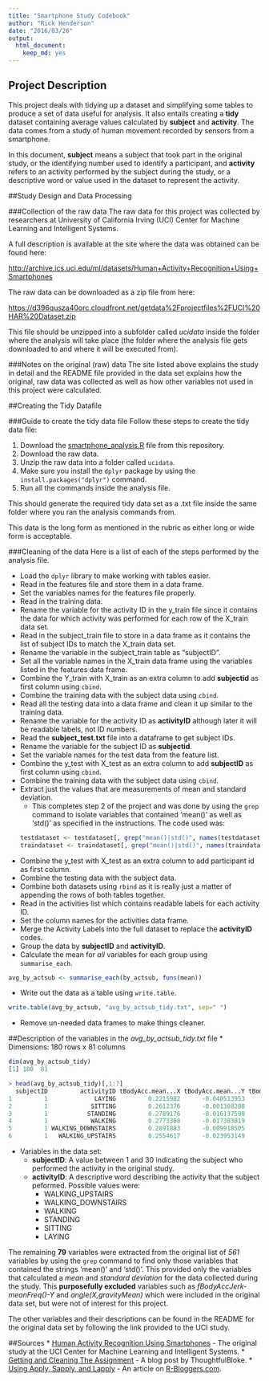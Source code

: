 ```yaml
---
title: "Smartphone Study Codebook"
author: "Rick Henderson"
date: "2016/03/26"
output:
  html_document:
    keep_md: yes
---
```


## Project Description
This project deals with tidying up a dataset and simplifying some tables to produce a set of data useful for analysis. It also entails creating a __tidy__ dataset containing average values calculated by __subject__ and __activity__. The data comes from a study of human movement recorded by sensors from a smartphone.

In this document, __subject__ means a subject that took part in the original study, or the identifying number used to identify a participant, and __activity__ refers to an activity performed by the subject during the study, or a descriptive word or value used in the dataset to represent the activity.

##Study Design and Data Processing

###Collection of the raw data
The raw data for this project was collected by researchers at University of California Irving (UCI) Center for Machine Learning and Intelligent Systems.

A full description is available at the site where the data was obtained can be found here:

[http://archive.ics.uci.edu/ml/datasets/Human+Activity+Recognition+Using+Smartphones](http://archive.ics.uci.edu/ml/datasets/Human+Activity+Recognition+Using+Smartphones)

The raw data can be downloaded as a zip file from here:

[https://d396qusza40orc.cloudfront.net/getdata%2Fprojectfiles%2FUCI%20HAR%20Dataset.zip](https://d396qusza40orc.cloudfront.net/getdata%2Fprojectfiles%2FUCI%20HAR%20Dataset.zip)

This file should be unzipped into a subfolder called _ucidata_ inside the folder where the analysis will take place (the folder where the analysis file gets downloaded to and where it will be executed from).

###Notes on the original (raw) data 
The site listed above explains the study in detail and the README file provided in the data set explains how the original, raw data was collected as well as how other variables not used in this project were calculated.

##Creating the Tidy Datafile

###Guide to create the tidy data file
Follow these steps to create the tidy data file:

1. Download the [smartphone_analysis.R](smartphone_analysis.R) file from this repository.
2. Download the raw data.
3. Unzip the raw data into a folder called `ucidata`.
4. Make sure you install the `dplyr` package by using the `install.packages("dplyr")` command.
5. Run all the commands inside the analysis file.

This should generate the required tidy data set as a .txt file inside the same folder where you ran the analysis commands from.

This data is the long form as mentioned in the rubric as either long or wide form is acceptable.

###Cleaning of the data
Here is a list of each of the steps performed by the analysis file.

* Load the `dplyr` library to make working with tables easier.
* Read in the features file and store them in a data frame.
* Set the variables names for the features file properly.
* Read in the training data.
* Rename the variable for the activity ID in the y\_train file since it contains the data for which activity was performed for each row of the X\_train data set.
* Read in the subject\_train file to store in a data frame as it contains the list of subject IDs to match the X\_train data set.
* Rename the variable in the subject\_train table as "subjectID".
* Set all the variable names in the X\_train data frame using the variables listed in the features data frame.
* Combine the Y\_train with X\_train as an extra column to add __subjectid__ as first column using `cbind`.
* Combine the training data with the subject data using `cbind`.
* Read all the testing data into a data frame and clean it up similar to the training data.
* Rename the variable for the activity ID as __activityID__ although later it will be readable labels, not ID numbers.
* Read the __subject_test.txt__ file into a dataframe to get subject IDs.
* Rename the variable for the subject ID as __subjectid__.
* Set the variable names for the test data from the feature list.
* Combine the y\_test with X\_test as an extra column to add __subjectID__ as first column using `cbind`.
* Combine the training data with the subject data using `cbind`.
* Extract just the values that are measurements of mean and standard deviation.
  * This completes step 2 of the project and was done by using the `grep` command to isolate variables that contained 'mean()' as well as 'std()' as specified in the instructions. The code used was:

  ```R
  testdataset <- testdataset[, grep("mean()|std()", names(testdataset) )]
  traindataset <- traindataset[, grep("mean()|std()", names(traindataset) )]
   ```

* Combine the y\_test with X\_test as an extra column to add participant id as first column.
* Combine the testing data with the subject data.
* Combine both datasets using `rbind` as it is really just a matter of appending the rows of both tables together. 
* Read in the activities list which contains readable labels for each activity ID.
* Set the column names for the activities data frame.
* Merge the Activity Labels into the full dataset to replace the __activityID__ codes.
* Group the data by __subjectID__ and __activityID__.
* Calculate the mean for *all* variables for each group using `summarise_each`.

```R
avg_by_actsub <- summarise_each(by_actsub, funs(mean))
```

* Write out the data as a table using `write.table`.

```R
write.table(avg_by_actsub, "avg_by_actsub_tidy.txt", sep=" ")
```

* Remove un-needed data frames to make things cleaner.

##Description of the variables in the _avg\_by\_actsub\_tidy.txt_ file
* Dimensions: 180 rows x 81 columns

```R
dim(avg_by_actsub_tidy)
[1] 180  81

> head(avg_by_actsub_tidy)[,1:7]
  subjectID         activityID tBodyAcc.mean...X tBodyAcc.mean...Y tBodyAcc.mean...Z tBodyAcc.std...X tBodyAcc.std...Y
1         1             LAYING         0.2215982      -0.040513953        -0.1132036      -0.92805647     -0.836827406
2         1            SITTING         0.2612376      -0.001308288        -0.1045442      -0.97722901     -0.922618642
3         1           STANDING         0.2789176      -0.016137590        -0.1106018      -0.99575990     -0.973190056
4         1            WALKING         0.2773308      -0.017383819        -0.1111481      -0.28374026      0.114461337
5         1 WALKING_DOWNSTAIRS         0.2891883      -0.009918505        -0.1075662       0.03003534     -0.031935943
6         1   WALKING_UPSTAIRS         0.2554617      -0.023953149        -0.0973020      -0.35470803     -0.002320265
```
* Variables in the data set:
  * __subjectID__: A value between 1 and 30 indicating the subject who performed the activity in the original study.
  * __activityID__: A descriptive word describing the activity that the subject peformed. Possible values were: 
    * WALKING\_UPSTAIRS
    * WALKING\_DOWNSTAIRS
    * WALKING
    * STANDING
    * SITTING
    * LAYING

The remaining __79__ variables were extracted from the original list of _561_ variables by using the `grep` command to find only those variables that contained the strings 'mean()' and 'std()'. This provided only the variables that calculated a _mean_ and _standard deviation_ for the data collected during the study. This __purposefully excluded__ variables such as _fBodyAccJerk-meanFreq()-Y_ and _angle(X,gravityMean)_ which were included in the original data set, but were not of interest for this project.

The other variables and their descriptions can be found in the README for the original data set by following the link provided to the UCI study.

##Sources
* [Human Activity Recognition Using Smartphones ](http://archive.ics.uci.edu/ml/datasets/Human+Activity+Recognition+Using+Smartphones) - The original study at the UCI Center for Machine Learning and Intelligent Systems.
* [Getting and Cleaning The Assignment](https://thoughtfulbloke.wordpress.com/2015/09/09/getting-and-cleaning-the-assignment/) - A blog post by ThoughtfulBloke.
* [Using Apply, Sapply, and Lapply](http://www.r-bloggers.com/using-apply-sapply-lapply-in-r/) - An article on [R-Bloggers.com](http://www.r-bloggers.com).

